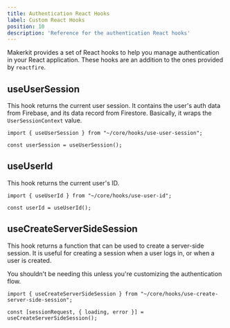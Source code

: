 ```yaml
---
title: Authentication React Hooks
label: Custom React Hooks
position: 10
description: 'Reference for the authentication React hooks'
---
```


Makerkit provides a set of React hooks to help you manage authentication in your React application. These hooks are an addition to the ones provided by `reactfire`.

## useUserSession

This hook returns the current user session. It contains the user's auth data from Firebase, and its data record from Firestore. Basically, it wraps the `UserSessionContext` value.

```tsx
import { useUserSession } from "~/core/hooks/use-user-session";

const userSession = useUserSession();
```

## useUserId

This hook returns the current user's ID.

```tsx
import { useUserId } from "~/core/hooks/use-user-id";

const userId = useUserId();
```

## useCreateServerSideSession

This hook returns a function that can be used to create a server-side session. It is useful for creating a session when a user logs in, or when a user is created.

You shouldn't be needing this unless you're customizing the authentication flow.

```tsx
import { useCreateServerSideSession } from "~/core/hooks/use-create-server-side-session";

const [sessionRequest, { loading, error }] = useCreateServerSideSession();
```